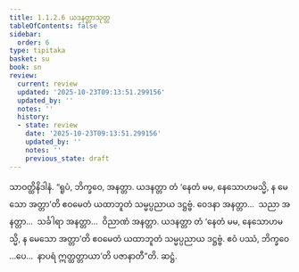 ```yaml
---
title: 1.1.2.6 ယဒနတ္တာသုတ္တ
tableOfContents: false
sidebar:
  order: 6
type: tipitaka
basket: su
book: sn
review:
  current: review
  updated: '2025-10-23T09:13:51.299156'
  updated_by: ''
  notes: ''
  history:
  - state: review
    date: '2025-10-23T09:13:51.299156'
    updated_by: ''
    notes: ''
    previous_state: draft
---
```



<ReviewStatus review={frontmatter.review} showDetails={true} />

<HypothesisAnnotation frontmatter={frontmatter} />

<DynamicBreadcrumb />

<Division number="17" book="sn" e="ch" v="18" p="281">

<Paragraph number="108" book="sn">
သာဝတ္ထိနိဒါနံ. “ရူပံ, ဘိက္ခဝေ, အနတ္တာ. ယဒနတ္တာ တံ ‘နေတံ မမ, နေသောဟမသ္မိ, န မေသော အတ္တာ’တိ ဧဝမေတံ ယထာဘူတံ သမ္မပ္ပညာယ ဒဋ္ဌဗ္ဗံ. ဝေဒနာ အနတ္တာ…  သညာ အနတ္တာ…  သင်္ခါရာ အနတ္တာ…  ဝိညာဏံ အနတ္တာ. ယဒနတ္တာ တံ ‘နေတံ မမ, နေသောဟမသ္မိ, န မေသော အတ္တာ’တိ ဧဝမေတံ ယထာဘူတံ သမ္မပ္ပညာယ ဒဋ္ဌဗ္ဗံ. ဧဝံ ပဿံ, ဘိက္ခဝေ …ပေ…  နာပရံ ဣတ္ထတ္တာယာ’တိ ပဇာနာတီ”တိ.

</Paragraph>
</Division>

<Paragraph number="109" type="center" book="sn">
ဆဋ္ဌံ.
</Paragraph>